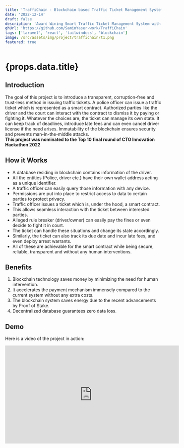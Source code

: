 ```yaml
---
title: 'TraffiChain - Blockchain based Traffic Ticket Management System'
date: '2022-12-14'
draft: false
description: 'Award Wining Smart Traffic Ticket Management System with Smart Contracts powered by Blockchain'
ghUrl: 'https://github.com/SaminYaser-work/TraffiChain'
tags: ['laravel', 'react', 'tailwindcss', 'blockchain']
image: /src/assets/img/project/traffichain/t1.png
featured: true
---
```



# {props.data.title}

<PostMetadata
  time={props.time}
  date={props.date}
  description={props.data.description}
  ghUrl={props.data.ghUrl}
/>

<ImageWithCaption
  src={t1}
  caption="TraffiChain homepage"
/>

## Introduction
The goal of this project is to introduce a transparent, corruption-free and trust-less method in issuing traffic tickets.
A police officer can issue a traffic ticket which is represented as a smart contract.
Authorized parties like the driver and the court can interact with the contract to dismiss it by paying or fighting it.
Whatever the choices are, the ticket can manage its own state.
It can keep track of deadlines, introduce late fees and can even cancel driver license if the need arises.
Immutability of the blockchain ensures security and prevents man-in-the-middle attacks.
<br/>
**This project was nominated to the Top 10 final round of CTO Innovation Hackathon 2022**

<ImageWithCaption
  src={t2}
  caption="Registration page"
/>

## How it Works
* A database residing in blockchain contains information of the driver.
* All the entities (Police, driver etc.) have their own wallet address acting as a unique identifier.
* A traffic officer can easily query those information with any device.
* Permissions are put into place to restrict access to data to certain parties to protect privacy.
* Traffic officer issues a ticket which is, under the hood, a smart contract.
* This allows seamless interaction with the ticket between interested parties.
* Alleged rule breaker (driver/owner) can easily pay the fines or even decide to fight it in court.
* The ticket can handle these situations and change its state accordingly.
* Similarly, the ticket can also track its due date and incur late fees, and even deploy arrest warrants.
* All of these are achievable for the smart contract while being secure, reliable, transparent and without any human interventions.

<ImageWithCaption
  src={t3}
  caption="Password-less login with MetaMask"
/>

## Benefits
1. Blockchain technology saves money by minimizing the need for human intervention.
2. It accelerates the payment mechanism immensely compared to the current system without any extra costs.
3. The blockchain system saves energy due to the recent advancements by Proof of Stake.
4. Decentralized database guarantees zero data loss.


## Demo
Here is a video of the project in action:

<div className={"w-fit mx-auto"}>
  <iframe width="560" height="315" src="https://www.youtube.com/embed/rQKR1OpysRg?si=xuzyzxmDB152a-wG"
          title="YouTube video player" frameborder="0"
          allow="accelerometer; autoplay; clipboard-write; encrypted-media; gyroscope; picture-in-picture; web-share"
          allowfullscreen></iframe>
</div>